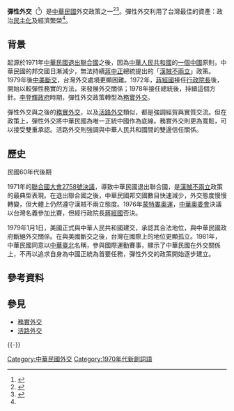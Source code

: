 '''彈性外交'''（{{lang-en|Flexible Diplomacy}}<ref>{{Cite web |url=http://taiwaninfo.nat.gov.tw/ct.asp?xItem=128367&CtNode=124&htx_TRCategory=&mp=4 |title=Taiwan Info est un site du ministère des Affaires étrangères de la République de Chine (Taiwan) |accessdate=2015-05-03 |archive-date=2016-06-16 |archive-url=https://web.archive.org/web/20160616171523/http://taiwaninfo.nat.gov.tw/ct.asp?xItem=128367&CtNode=124&htx_TRCategory=&mp=4 |dead-url=no }}</ref>）是[[中華民國|中華民國]]外交政策之一<ref name="ChanStudies1989">{{cite book|author1=Gerald Chan|author2=Centre for Contemporary Asian Studies|title=Flexible diplomacy Taiwan's new diplomatic strategy|url=http://books.google.com/books?id=Q9sDAQAAIAAJ|year=1989|publisher=Centre for Contemporary Asian Studies}}</ref><ref name="ChaoDickson2002">{{cite book|author1=Linda Chao|author2=Bruce J. Dickson|title=Assessing the Lee Teng-hui Legacy in Taiwan's Politics Democratic Consolidation and External Relations|url=http://books.google.com/books?id=aR-ZCaHT2uoC&pg=PA225|date=1 January 2002|publisher=M.E. Sharpe|isbn=978-0-7656-1063-8|page=225}}</ref>。彈性外交利用了台灣最佳的資產：政治[[民主化|民主化]]及經濟繁榮<ref name="ChaoDickson2002"/>。

==背景==
起源於1971年[[聯合國大會2758號決議|中華民國退出聯合國]]之後，因為[[中華人民共和國|中華人民共和國]]的[[一個中國_(中華人民共和國)|一個中國]]原則，中華民國的邦交國日漸減少，無法持續[[蔣中正|蔣中正]]總統提出的「[[漢賊不兩立|漢賊不兩立]]」政策。1979年後[[中美斷交|中美斷交]]，台灣外交處境更顯困難。1972年，[[蔣經國|蔣經國]]接任[[行政院長|行政院長]]後，開始以較彈性務實的方法，來發展外交關係；1978年接任總統後，持續這個方針。[[李登輝政府|李登輝政府]]時期，彈性外交政策轉型為[[務實外交|務實外交]]。

彈性外交與之後的[[務實外交|務實外交]]，以及[[活路外交|活路外交]]類似，都是強調經貿與實質交流。但在政策上，彈性外交將中華民國為唯一正統中國作為底線。務實外交則更為寬鬆，可以接受雙重承認。活路外交則強調與中華人民共和國間的雙邊信任關係。

== 歷史 ==
民國60年代後期

1971年的[[聯合國大會2758號決議|聯合國大會2758號決議]]，導致中華民國退出聯合國，是[[漢賊不兩立|漢賊不兩立]]政策的最典型表現。在退出聯合國之後，中華民國邦交國數目快速減少，外交態度慢慢轉變，但大體上仍然遵守漢賊不兩立態度。1976年[[蒙特婁奧運|蒙特婁奧運]]，[[中華奧委會|中華奧委會]]決議以台灣名義參加比賽，但經行政院長[[蔣經國|蔣經國]]否決。

1979年1月1日，美國正式與中華人民共和國建交，承認其合法地位，與中華民國政府斷絕外交關係。在與美國斷交之後，台灣在國際上的地位更顯孤立。1981年，中華民國同意以[[中華臺北|中華臺北]]名稱，參與國際運動賽事，顯示了中華民國在外交關係上，不再以追求自身為中國正統為首要任務，彈性外交的政策開始逐步建立。

== 參考資料 ==
{{reflist}}

== 參見 ==
*[[務實外交|務實外交]]
*[[活路外交|活路外交]]

{{-}}
{{中華民國外交}}

[[Category:中華民國外交|Category:中華民國外交]]
[[Category:1970年代新創詞語|Category:1970年代新創詞語]]